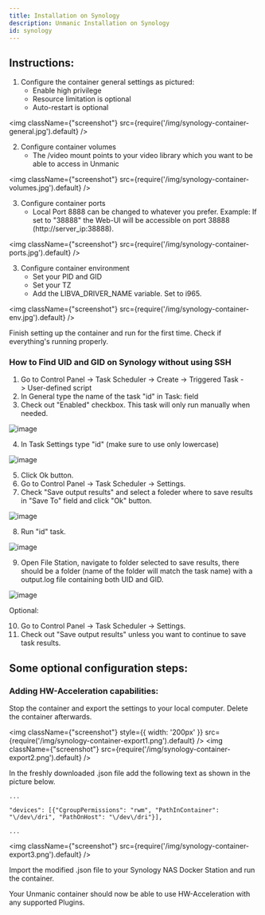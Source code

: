 ```yaml
---
title: Installation on Synology
description: Unmanic Installation on Synology
id: synology
---
```



## Instructions:

  1. Configure the container general settings as pictured:
      - Enable high privilege
      - Resource limitation is optional
      - Auto-restart is optional

<img className={"screenshot"} src={require('/img/synology-container-general.jpg').default} />

  2. Configure container volumes
      - The /video mount points to your video library which you want to be able to access in Unmanic

<img className={"screenshot"} src={require('/img/synology-container-volumes.jpg').default} />

  3. Configure container ports
      - Local Port 8888 can be changed to whatever you prefer. 
      Example: If set to "38888" the Web-UI will be accessible on port 38888 (http://server_ip:38888).
      
<img className={"screenshot"} src={require('/img/synology-container-ports.jpg').default} />

  3. Configure container environment
      - Set your PID and GID
      - Set your TZ
      - Add the LIBVA_DRIVER_NAME variable. Set to i965.

<img className={"screenshot"} src={require('/img/synology-container-env.jpg').default} />

Finish setting up the container and run for the first time. Check if everything's running properly.

### How to Find UID and GID on Synology without using SSH
1. Go to Control Panel -> Task Scheduler -> Create -> Triggered Task -> User-defined script
2. In General type the name of the task "id" in Task: field
3. Check out "Enabled" checkbox. This task will only run manually when needed.

![image](https://user-images.githubusercontent.com/17689978/211188001-72178f70-3425-4d38-a6e2-4bc778ff21d2.png)

4. In Task Settings type "id" (make sure to use only lowercase)

![image](https://user-images.githubusercontent.com/17689978/211188203-a1ebb961-a4ea-4202-9e40-da9d55e75e60.png)

5. Click Ok button.
6. Go to Control Panel -> Task Scheduler -> Settings. 
7. Check "Save output results" and select a foleder where to save results in "Save To" field and click "Ok" button.

![image](https://user-images.githubusercontent.com/17689978/211188445-016334ca-a4a3-4591-b525-148b2a59a460.png)

8. Run "id" task.

![image](https://user-images.githubusercontent.com/17689978/211188540-79c4be04-e60b-4aa2-a1e9-cafc89194db1.png)

9. Open File Station, navigate to folder selected to save results, there should be a folder (name of the folder will match the task name) with a output.log file containing both UID and GID.

![image](https://user-images.githubusercontent.com/17689978/211188609-cb59fb23-3e1e-470c-b022-79c742b9c37b.png)

Optional: 

10. Go to Control Panel -> Task Scheduler -> Settings. 
11. Check out "Save output results" unless you want to continue to save task results.

## Some optional configuration steps:

### Adding HW-Acceleration capabilities:

Stop the container and export the settings to your local computer. 
Delete the container afterwards.

<img className={"screenshot"} style={{ width: '200px' }} src={require('/img/synology-container-export1.png').default} />
<img className={"screenshot"} src={require('/img/synology-container-export2.png').default} />

In the freshly downloaded .json file add the following text as shown in the picture below.
```
...

"devices": [{"CgroupPermissions": "rwm", "PathInContainer": "\/dev\/dri", "PathOnHost": "\/dev\/dri"}],

...
```
<img className={"screenshot"} src={require('/img/synology-container-export3.png').default} />

Import the modified .json file to your Synology NAS Docker Station and run the container.

Your Unmanic container should now be able to use HW-Acceleration with any supported Plugins.




